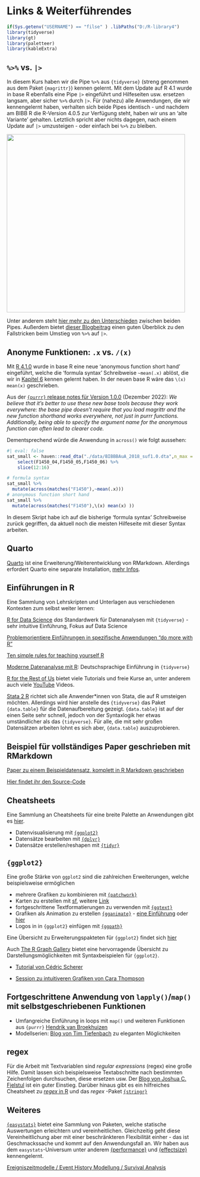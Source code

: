# Links & Weiterführendes {.unnumbered}

```r
if(Sys.getenv("USERNAME") == "filse" ) .libPaths("D:/R-library4") 
library(tidyverse)
library(gt)
library(paletteer)
library(kableExtra)
```


## `%>%` vs. `|>`

In diesem Kurs haben wir die Pipe ` %>%` aus `{tidyverse}` (streng genommen aus dem Paket `{magrittr}`) kennen gelernt. Mit dem Update auf R 4.1 wurde in base R ebenfalls eine Pipe `|>` eingeführt und Hilfeseiten usw. ersetzen langsam, aber sicher `%>%` durch `|>`. 
Für (nahezu) alle Anwendungen, die wir kennengelernt haben, verhalten sich beide Pipes identisch - und nachdem am BIBB R die R-Version 4.0.5 zur Verfügung steht, haben wir uns an 'alte Variante' gehalten.
Letztlich spricht aber nichts dagegen, nach einem Update auf `|>` umzusteigen - oder einfach bei ` %>% ` zu bleiben.

<img src="pic/pipe.png" height="480px" />

Unter anderem steht [hier mehr zu den Unterschieden](https://r4ds.hadley.nz/workflow-pipes.html#vs) zwischen beiden Pipes.
Außerdem bietet [dieser Blogbeitrag](https://kpress.dev/blog/2022-06-19-replacing-the-magrittr-pipe-with-native-r-pipe/) einen guten Überblick zu den Fallstricken beim Umstieg von ` %>% ` auf `|>`. 


## Anonyme Funktionen: `.x` vs. `/(x)` {#anonymfun}

Mit [R 4.1.0](https://towardsdatascience.com/the-new-pipe-and-anonymous-function-syntax-in-r-54d98861014c) wurde in base R eine neue 'anonymous function short hand' eingeführt, welche die 'formula syntax' Schreibweise `~mean(.x)` ablöst, die wir in [Kapitel 6](#06_data_wrangle2) kennen gelernt haben.
In der neuen base R wäre das `\(x) mean(x)` geschrieben. 

Aus der [`{purrr}` release notes für Version 1.0.0](https://www.tidyverse.org/blog/2022/12/purrr-1-0-0/#documentation) (Dezember 2022):
*We believe that it’s better to use these new base tools because they work everywhere: the base pipe doesn’t require that you load magrittr and the new function shorthand works everywhere, not just in purrr functions. Additionally, being able to specify the argument name for the anonymous function can often lead to clearer code.*

Dementsprechend würde die Anwendung in `across()` wie folgt aussehen:

```r
#| eval: false
sat_small <- haven::read_dta("./data/BIBBBAuA_2018_suf1.0.dta",n_max = 16) %>% 
    select(F1450_04,F1450_05,F1450_06) %>% 
    slice(12:16)

# formula syntax
sat_small %>% 
  mutate(across(matches("F1450"),~mean(.x)))
# anonymous function short hand
sat_small %>% 
  mutate(across(matches("F1450"),\(x) mean(x) ))
```

In diesem Skript habe ich auf die bisherige 'formula syntax' Schreibweise zurück gegriffen, da aktuell noch die meisten Hilfeseite mit dieser Syntax arbeiten. 


## Quarto

[Quarto](https://quarto.org/) ist eine Erweiterung/Weiterentwicklung von RMarkdown. 
Allerdings erfordert Quarto eine separate Installation, [mehr Infos](https://quarto.org/docs/get-started/).



## Einführungen in R

Eine Sammlung von Lehrskripten und Unterlagen aus verschiedenen Kontexten zum selbst weiter lernen: 

[R for Data Science](r4ds.had.co.nz/) *das* Standardwerk für Datenanalysen mit `{tidyverse}` - sehr intuitive Einführung, Fokus auf Data Science

[Problemorientiere Einführungen in spezifische Anwendungen "do more with R"](https://www.infoworld.com/article/3411819/do-more-with-r-video-tutorials.html)

[Ten simple rules for teaching yourself R](https://journals.plos.org/ploscompbiol/article?id=10.1371/journal.pcbi.1010372)

[Moderne Datenanalyse mit R](https://link.springer.com/book/10.1007/978-3-658-21587-3): Deutschsprachige Einführung in `{tidyverse}`

[R for the Rest of Us](https://rfortherestofus.com/) bietet viele Tutorials und freie Kurse an, unter anderem auch viele [YouTube](https://www.youtube.com/channel/UCSoUNu8x-HblqqOK_EwdZGw) Videos.


[Stata 2 R](https://stata2r.github.io/) richtet sich alle Anwender\*innen von Stata, die auf R umsteigen möchten. Allerdings wird hier anstelle des `{tidyverse}` das Paket `{data.table}` für die Datenaufbereitung gezeigt. `{data.table}` ist auf der einen Seite sehr schnell, jedoch von der Syntaxlogik her etwas umständlicher als das `{tidyverse}`. Für alle, die mit sehr großen Datensätzen arbeiten lohnt es sich aber, `{data.table}` auszuprobieren.

## Beispiel für vollständiges Paper geschrieben mit RMarkdown

[Paper zu einem Beispieldatensatz, komplett in R Markdown geschrieben](https://allisonhorst.github.io/penguins_paper_distill/rjarticle/penguins.html)  

[Hier findet ihr den Source-Code](https://github.com/allisonhorst/penguins_paper_distill/blob/46342ebf450dfdb49741ae9f7059c6e3c266af70/rjarticle/penguins.Rmd)


## Cheatsheets

Eine Sammlung an Cheatsheets für eine breite Palette an Anwendungen gibt es [hier](https://www.rstudio.com/resources/cheatsheets/).

+ Datenvisualisierung mit [`{ggplot2}`](https://raw.githubusercontent.com/rstudio/cheatsheets/main/data-visualization.pdf)
+ Datensätze bearbeiten mit [`{dplyr}`](https://raw.githubusercontent.com/rstudio/cheatsheets/main/data-transformation.pdf)
+ Datensätze erstellen/reshapen mit [`{tidyr}`](https://raw.githubusercontent.com/rstudio/cheatsheets/main/tidyr.pdf)

## `{ggplot2}`

Eine große Stärke von `ggplot2` sind die zahlreichen Erweiterungen, welche beispielsweise ermöglichen

+ mehrere Grafiken zu kombinieren mit [`{patchwork}`](https://github.com/thomasp85/patchwork#patchwork)
+ Karten zu erstellen mit [sf](https://oliviergimenez.github.io/intro_spatialR/#1), weitere [Link](https://ourcodingclub.github.io/tutorials/dataviz-beautification-synthesis/)
+ fortgeschrittene Textformatierungen zu verwenden mit [`{ggtext}`](https://wilkelab.org/ggtext/)
+ Grafiken als Animation zu erstellen [`{gganimate}`](https://gganimate.com/) - [eine Einführung](https://goodekat.github.io/presentations/2019-isugg-gganimate-spooky/slides.html) oder [hier](https://rpubs.com/bradyrippon/929572)
+ Logos in in `{ggplot2}` einfügen mit [`{ggpath}`](https://mrcaseb.github.io/ggpath/)

Eine Übersicht zu Erweiterungspakteten für `{ggplot2}` findet sich [hier](https://exts.ggplot2.tidyverse.org/gallery/)

Auch [The R Graph Gallery](https://r-graph-gallery.com/) bietet eine hervorragende Übersicht zu Darstellungsmöglichkeiten mit Syntaxbeispielen für `{ggplot2}`.

+ [Tutorial von Cédric Scherer](https://cedricscherer.netlify.app/2019/08/05/a-ggplot2-tutorial-for-beautiful-plotting-in-r/)

+ [Session zu intuitiveren Grafiken von Cara Thompson](https://www.youtube.com/watch?v=_indbXPXUw8)

## Fortgeschrittene Anwendung von `lapply()`/`map()` mit selbstgeschriebenen Funktionen  {#purrr}

+ Umfangreiche Einführung in loops mit `map()` und weiteren Funktionen aus `{purrr}` [Hendrik van Broekhuizen](https://hendrikvanb.gitlab.io/slides/purrr_beyond_map.html#1) 
+ Modellserien: [Blog von Tim Tiefenbach](https://tim-tiefenbach.de/post/2023-dplyr-many-models/) zu eleganten Möglichkeiten

## regex

Für die Arbeit mit Textvariablen sind *regular expressions* (regex) eine große Hilfe. 
Damit lassen sich beispielsweise Textabschnitte nach bestimmten Zeichenfolgen durchsuchen, diese ersetzen usw.
Der [Blog von Joshua C. Fjelstul](https://jfjelstul.github.io/regular-expressions-tutorial/) ist ein guter Einstieg.
Darüber hinaus gibt es ein hilfreiches Cheatsheet zu [*regex* in R](https://raw.githubusercontent.com/rstudio/cheatsheets/main/regex.pdf) und das *regex* -Paket [`{stringr}`](https://raw.githubusercontent.com/rstudio/cheatsheets/main/strings.pdf)

## Weiteres 

[`{easystats}`](https://github.com/easystats/easystats#easystats-framework-for-easy-statistical-modeling-visualization-and-reporting) bietet eine Sammlung von Paketen, welche statische Auswertungen erleichtern und vereinheitlichen. Gleichzeitig geht diese Vereinheitlichung aber mit einer beschränkteren Flexibilität einher - das ist Geschmackssache und kommt auf den Anwendungsfall an. Wir haben aus dem `easystats`-Universum unter anderem [{performance}](https://easystats.github.io/performance/)  und [{effectsize}](https://easystats.github.io/effectsize/index.html) kennengelernt.

[Ereigniszeitmodelle / Event History Modellung / Survival Analysis](https://www.emilyzabor.com/tutorials/survival_analysis_in_r_tutorial.html)




::: {#refs}
:::
